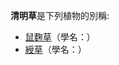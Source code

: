 '''清明草'''是下列植物的別稱:

*[[鼠麴草|鼠麴草]]（學名：{{lang|la|''Gnaphalium affine''}}）
*[[綬草|綬草]]（學名：{{lang|la|''Spiranthes sinensis''}}）

{{消歧義|cat=三字物種消歧義}}